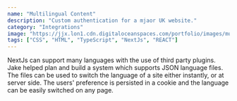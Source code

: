 ```yaml
---
name: "Multilingual Content"
description: "Custom authentication for a mjaor UK website."
category: "Integrations"
image: "https://jjx.lon1.cdn.digitaloceanspaces.com/portfolio/images/multilingual.webp"
tags: ["CSS", "HTML", "TypeScript", "NextJs", "REACT"]
---
```


NextJs can support many languages with the use of third party plugins. Jake helped plan and build a system which supports JSON language files. The files can be used to switch the language of a site either instantly, or at server side. The users' preference is persisted in a cookie and the language can be easily switched on any page.